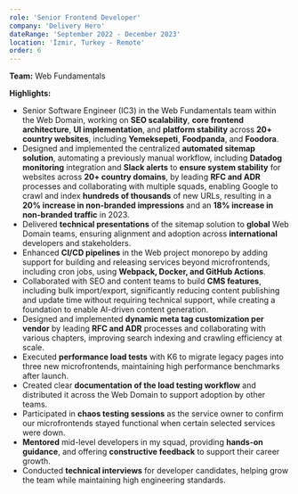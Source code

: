 ```yaml
---
role: 'Senior Frontend Developer'
company: 'Delivery Hero'
dateRange: 'September 2022 - December 2023'
location: 'İzmir, Turkey - Remote'
order: 6
---
```


**Team:** Web Fundamentals

**Highlights:**

- Senior Software Engineer (IC3) in the Web Fundamentals team within the Web Domain, working on **SEO scalability**, **core frontend architecture**, **UI implementation**, and **platform stability** across **20+ country websites**, including **Yemeksepeti**, **Foodpanda**, and **Foodora**.
- Designed and implemented the centralized **automated sitemap solution**, automating a previously manual workflow, including **Datadog monitoring** integration and **Slack alerts** to **ensure system stability** for websites across **20+ country domains**, by leading **RFC and ADR** processes and collaborating with multiple squads, enabling Google to crawl and index **hundreds of thousands** of new URLs, resulting in a **20% increase in non-branded impressions** and an **18% increase in non-branded traffic** in 2023.
- Delivered **technical presentations** of the sitemap solution to **global** Web Domain teams, ensuring alignment and adoption across **international** developers and stakeholders.
- Enhanced **CI/CD pipelines** in the Web project monorepo by adding support for building and releasing services beyond microfrontends, including cron jobs, using **Webpack, Docker, and GitHub Actions**.
- Collaborated with SEO and content teams to build **CMS features**, including bulk import/export, significantly reducing content publishing and update time without requiring technical support, while creating a foundation to enable AI-driven content generation.
- Designed and implemented **dynamic meta tag customization per vendor** by leading **RFC and ADR** processes and collaborating with various chapters, improving search indexing and crawling efficiency at scale.
- Executed **performance load tests** with K6 to migrate legacy pages into three new microfrontends, maintaining high performance benchmarks after launch.
- Created clear **documentation of the load testing workflow** and distributed it across the Web Domain to support adoption by other teams.
- Participated in **chaos testing sessions** as the service owner to confirm our microfrontends stayed functional when certain selected services were down.
- **Mentored** mid-level developers in my squad, providing **hands-on guidance**, and offering **constructive feedback** to support their career growth.
- Conducted **technical interviews** for developer candidates, helping grow the team while maintaining high engineering standards.
